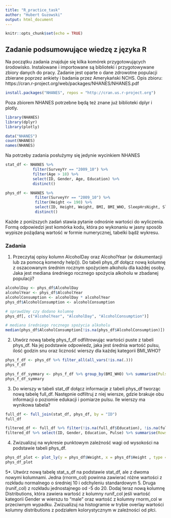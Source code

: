 ```yaml
---
title: "R_practice_task"
author: "Hubert Guzowski"
output: html_document
---
```


```r
knitr::opts_chunk$set(echo = TRUE)
```

## Zadanie podsumowujące wiedzę z języka R

Na początku zadania znajduje się kilka komórek przygotowujących środowisko.
Instalowane i importowane są biblioteki i przygotowywane zbiory danych do pracy.
Zadanie jest oparte o dane zdrowotne populacji zbierane poprzez ankiety i badania przez Amerykański NCHS.
Opis zbioru: https://cran.r-project.org/web/packages/NHANES/NHANES.pdf

```r
install.packages("NHANES", repos = "http://cran.us.r-project.org")
```

Poza zbiorem NHANES potrzebne będą też znane już biblioteki dplyr i plotly.

```r
library(NHANES)
library(dplyr)
library(plotly)
```

```r
data("NHANES")
count(NHANES)
names(NHANES)
```

Na potrzeby zadania posłużymy się jedynie wycinkiem NHANES

```r
stat_df <- NHANES %>%
            filter(SurveyYr == "2009_10") %>%
            filter(Age > 18) %>%
            select(ID, Gender, Age, Education) %>%
            distinct()

phys_df <- NHANES %>%
             filter(SurveyYr == "2009_10") %>%
             filter(Height <= 190) %>%
             select(ID, Height, Weight, BMI, BMI_WHO, SleepHrsNight, SleepTrouble, AlcoholDay, AlcoholYear, Pulse) %>%
             distinct()
```

Każde z poniższych zadań stawia pytanie odnośnie wartości do wyliczenia. Formą odpowiedzi jest komórka kodu, która po wykonaniu w jasny sposób wypisze pożądaną wartość w formie numerycznej, tabelki bądź wykresu.

### Zadania
1. Przeczytaj opisy kolumn AlcoholDay oraz AlcoholYear (w dokumentacji lub za pomocą komendy help()). Do tabeli phys_df dołącz nową kolumnę z oszacowanym średnim rocznym spożyciem alkoholu dla każdej osoby. Jaka jest mediana średniego rocznego spożycia alkoholu w zbadanej populacji?
```r
alcoholDay <- phys_df$AlcoholDay
alcoholYear <- phys_df$AlcoholYear
alcoholConsumption <- alcoholDay * alcoholYear
phys_df$AlcoholConsumption <- alcoholConsumption

# sprawdźmy czy dodano kolumnę
phys_df[, c("AlcoholYear", "AlcoholDay", "AlcoholConsumption")]

# mediana średniego rocznego spożycia alkoholu
median(phys_df$AlcoholConsumption[!is.na(phys_df$AlcoholConsumption)])
```

2. Utwórz nową tabelę phys_f_df odfiltrowując wartości puste z tabeli phys_df. Na jej podstawie odpowiedz, jaka jest średnia wartość pulsu, ilość godzin snu oraz liczność wierszy dla każdej kategorii BMI_WHO?
```r
phys_f_df <- phys_df %>% filter_all(all_vars(!is.na(.)))
phys_f_df

phys_f_df_symmary <- phys_f_df %>% group_by(BMI_WHO) %>% summarise(PulseMean = mean(Pulse), SleepHrsNightMean = mean(SleepHrsNight), RowsCount = n())
phys_f_df_symmary
```

3. Do wierszy w tabeli stat_df dołącz informacje z tabeli phys_df tworząc nową tabelę full_df. Następnie odfiltruj z niej wiersze, gdzie brakuje obu informacji o poziomie edukacji i pomiarze pulsu. Ile wierszy ma wynikowa tabela?
```r
full_df <- full_join(stat_df, phys_df, by = "ID")
full_df

filtered_df <- full_df %>% filter(!is.na(full_df$Education), !is.na(full_df$Pulse))
filtered_df %>% select(ID, Gender, Education, Pulse) %>% summarise(RowsCount = n())
```

4. Zwizualizuj na wykresie punktowym zależność wagi od wysokości na podstawie tabeli phys_df.
```r
phys_df_plot <- plot_ly(y = phys_df$Weight, x = phys_df$Height , type = "scatter")
phys_df_plot
```

5*. Utwórz nową tabelę stat_s_df na podstawie stat_df, ale z dwoma nowymi kolumnami. Jedna (rnorm_col) powinna zawierać różne wartości z rozkładu normalnego o średniej 10 i odchyleniu standardowym 5. Druga (runif_col) z rozkładu jednostajnego od -5 do 20. Dodaj teraz nową kolumnę Distributions, która zawiera wartość z kolumny runif_col jeśli wartość kategorii Gender w wierszu to "male" oraz wartość z kolumny rnorm_col w przeciwnym wypadku. Zwizualizuj na histogramie w trybie overlay wartości kolumny distributions z podziałem kolorystycznym w zależności od płci.
